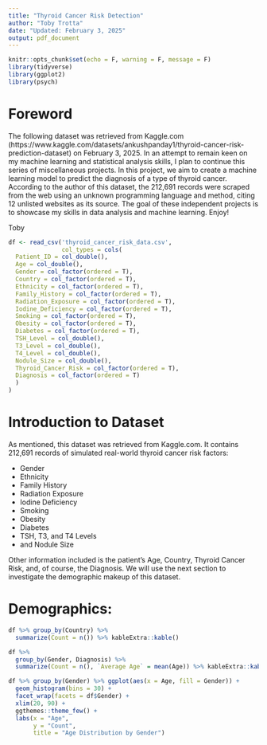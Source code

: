 ```yaml
---
title: "Thyroid Cancer Risk Detection"
author: "Toby Trotta"
date: "Updated: February 3, 2025"
output: pdf_document
---
```


```r
knitr::opts_chunk$set(echo = F, warning = F, message = F)
library(tidyverse)
library(ggplot2)
library(psych)
```

# Foreword

The following dataset was retrieved from Kaggle.com (https://www.kaggle.com/datasets/ankushpanday1/thyroid-cancer-risk-prediction-dataset) on February 3, 2025. In an attempt to remain keen on my machine learning and statistical analysis skills, I plan to continue this series of miscellaneous projects. In this project, we aim to create a machine learning model to predict the diagnosis of a type of thyroid cancer. According to the author of this dataset, the 212,691 records were scraped from the web using an unknown programming language and method, citing 12 unlisted websites as its source. The goal of these independent projects is to showcase my skills in data analysis and machine learning. Enjoy!

Toby

```r
df <- read_csv('thyroid_cancer_risk_data.csv',
               col_types = cols(
  Patient_ID = col_double(),
  Age = col_double(),
  Gender = col_factor(ordered = T),
  Country = col_factor(ordered = T),
  Ethnicity = col_factor(ordered = T),
  Family_History = col_factor(ordered = T),
  Radiation_Exposure = col_factor(ordered = T),
  Iodine_Deficiency = col_factor(ordered = T),
  Smoking = col_factor(ordered = T),
  Obesity = col_factor(ordered = T),
  Diabetes = col_factor(ordered = T),
  TSH_Level = col_double(),
  T3_Level = col_double(),
  T4_Level = col_double(),
  Nodule_Size = col_double(),
  Thyroid_Cancer_Risk = col_factor(ordered = T),
  Diagnosis = col_factor(ordered = T)
  )
)
```

# Introduction to Dataset

As mentioned, this dataset was retrieved from Kaggle.com. It contains 212,691 records of simulated real-world thyroid cancer risk factors:

   * Gender
   * Ethnicity
   * Family History
   * Radiation Exposure
   * Iodine Deficiency
   * Smoking
   * Obesity
   * Diabetes
   * TSH, T3, and T4 Levels
   * and Nodule Size
   
Other information included is the patient's Age, Country, Thyroid Cancer Risk, and, of course, the Diagnosis. We will use the next section to investigate the demographic makeup of this dataset.

# Demographics:
```r
df %>% group_by(Country) %>% 
  summarize(Count = n()) %>% kableExtra::kable()
```

```r
df %>%
  group_by(Gender, Diagnosis) %>%
  summarize(Count = n(), `Average Age` = mean(Age)) %>% kableExtra::kable()
```

```r
df %>% group_by(Gender) %>% ggplot(aes(x = Age, fill = Gender)) +
  geom_histogram(bins = 30) +
  facet_wrap(facets = df$Gender) +
  xlim(20, 90) +
  ggthemes::theme_few() +
  labs(x = "Age",
       y = "Count",
       title = "Age Distribution by Gender")
```

